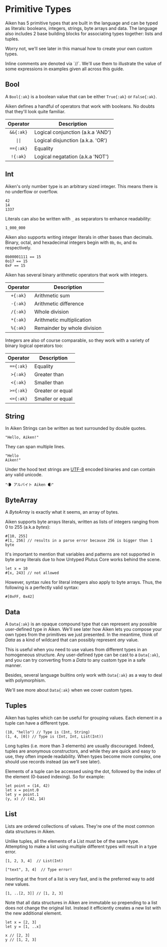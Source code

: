 
# Primitive Types

Aiken has 5 primitive types that are built in the language and can be typed as literals: booleans, integers, strings, byte arrays and data. The language also includes 2 base building blocks for associating types together: lists and tuples.

Worry not, we'll see later in this manual how to create your own custom types.

<Callout type="info">
  Inline comments are denoted via `//`. We'll use them to illustrate the value
  of some expressions in examples given all across this guide.
</Callout>

## Bool

A `Bool{:ak}` is a boolean value that can be either `True{:ak}` or `False{:ak}`.

Aiken defines a handful of operators that work with booleans. No doubts that they'll look
quite familiar.

|     Operator      | Description                       |
| :---------------: | --------------------------------- |
|     `&&{:ak}`     | Logical conjunction (a.k.a 'AND') |
| <code>\|\|</code> | Logical disjunction (a.k.a. 'OR') |
|     `=={:ak}`     | Equality                          |
|     `!{:ak}`      | Logical negatation (a.k.a 'NOT')  |

## Int

Aiken's only number type is an arbitrary sized integer. This means there is no underflow or overflow.

```aiken
42
14
1337
```

Literals can also be written with `_` as separators to enhance readability:

```ak
1_000_000
```

Aiken also supports writing integer literals in other bases than decimals. Binary, octal, and hexadecimal integers begin with `0b`, `0o`, and `0x` respectively.

```aiken
0b00001111 == 15
0o17 == 15
0xF == 15
```

Aiken has several binary arithmetic operators that work with integers.

| Operator | Description                 |
| :------: | --------------------------- |
| `+{:ak}` | Arithmetic sum              |
| `-{:ak}` | Arithmetic difference       |
| `/{:ak}` | Whole division              |
| `*{:ak}` | Arithmetic multiplication   |
| `%{:ak}` | Remainder by whole division |

Integers are also of course comparable, so they work with a variety of binary logical operators too:

| Operator  | Description      |
| :-------: | ---------------- |
| `=={:ak}` | Equality         |
| `>{:ak}`  | Greater than     |
| `<{:ak}`  | Smaller than     |
| `>={:ak}` | Greater or equal |
| `<={:ak}` | Smaller or equal |

## String

In Aiken Strings can be written as text surrounded by double quotes.

```aiken
"Hello, Aiken!"
```

They can span multiple lines.

```aiken
"Hello
Aiken!"
```

Under the hood text strings are [UTF-8](https://en.wikipedia.org/wiki/UTF-8) encoded binaries
and can contain any valid unicode.

```aiken
"🌘 アルバイト Aiken 🌒"
```

## ByteArray

A _ByteArray_ is exactly what it seems, an array of bytes.

Aiken supports byte arrays literals, written as lists of integers ranging from 0 to 255 (a.k.a _bytes_):

```aiken
#[10, 255]
#[1, 256] // results in a parse error because 256 is bigger than 1 byte
```

It's important to mention that variables and patterns are not supported in
byte array literals due to how Untyped Plutus Core works behind the scene.

```aiken
let x = 10
#[x, 243] // not allowed
```

However, syntax rules for literal integers also apply to byte arrays. Thus, the following is a perfectly valid syntax:

```aiken
#[0xFF, 0x42]
```

## Data

A `Data{:ak}` is an opaque compound type that can represent any possible user-defined type in Aiken. We'll see later how Aiken lets you compose your own types from the primitives we just presented. In the meantime, think of _Data_ as a kind of wildcard that can possibly represent _any_ value.

This is useful when you need to use values from different types in an homogeneous structure. Any user-defined type can be cast to a `Data{:ak}`, and you can try converting from a _Data_ to any custom type in a safe manner.

Besides, several language builtins only work with `Data{:ak}` as a way to deal with polymorphism.

We'll see more about `Data{:ak}` when we cover custom types.

## Tuples

Aiken has tuples which can be useful for grouping values. Each element in a tuple can have a different type.

```aiken
(10, "hello") // Type is (Int, String)
(1, 4, [0]) // Type is (Int, Int, List(Int))
```

Long tuples (i.e. more than 3 elements) are usually discouraged. Indeed, tuples are anonymous constructors, and while they are quick and easy to use, they often impede readability. When types become more complex, one should use records instead (as we'll see later).

Elements of a tuple can be accessed using the dot, followed by the index of the element (0-based indexing). So for example:

```aiken
let point = (14, 42)
let x = point.0
let y = point.1
(y, x) // (42, 14)
```

## List

Lists are ordered collections of values. They're one of the most common data structures in Aiken.

Unlike tuples, all the elements of a List must be of the same type. Attempting to make a list using multiple
different types will result in a type error.

```aiken
[1, 2, 3, 4]  // List(Int)

["text", 3, 4]  // Type error!
```

Inserting at the front of a list is very fast, and is the preferred way to add new values.

```aiken
[1, ..[2, 3]] // [1, 2, 3]
```

Note that all data structures in Aiken are immutable so prepending to a list does not change the original list. Instead it efficiently creates a new list with the new additional element.

```
let x = [2, 3]
let y = [1, ..x]

x // [2, 3]
y // [1, 2, 3]
```
